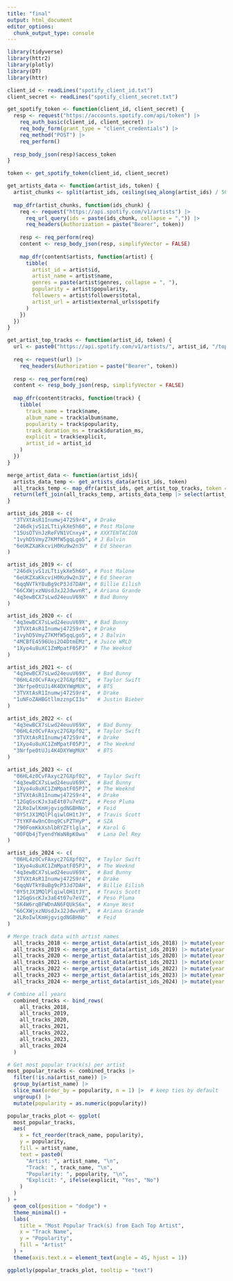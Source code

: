 ```yaml
---
title: "final"
output: html_document
editor_options: 
  chunk_output_type: console
---
```


```r
library(tidyverse)
library(httr2)
library(plotly)
library(DT)
library(httr)
```

```r
client_id <- readLines("spotify_client_id.txt")
client_secret <- readLines("spotify_client_secret.txt")

get_spotify_token <- function(client_id, client_secret) {
  resp <- request("https://accounts.spotify.com/api/token") |>
    req_auth_basic(client_id, client_secret) |>
    req_body_form(grant_type = "client_credentials") |>
    req_method("POST") |>
    req_perform()
  
  resp_body_json(resp)$access_token
}

token <- get_spotify_token(client_id, client_secret)
```

```r
get_artists_data <- function(artist_ids, token) {
  artist_chunks <- split(artist_ids, ceiling(seq_along(artist_ids) / 50))
  
  map_dfr(artist_chunks, function(ids_chunk) {
    req <- request("https://api.spotify.com/v1/artists") |>
      req_url_query(ids = paste(ids_chunk, collapse = ",")) |>
      req_headers(Authorization = paste("Bearer", token))
    
    resp <- req_perform(req)
    content <- resp_body_json(resp, simplifyVector = FALSE)
    
    map_dfr(content$artists, function(artist) {
      tibble(
        artist_id = artist$id,
        artist_name = artist$name,
        genres = paste(artist$genres, collapse = ", "),
        popularity = artist$popularity,
        followers = artist$followers$total,
        artist_url = artist$external_urls$spotify
      )
    })
  })
}

get_artist_top_tracks <- function(artist_id, token) {
  url <- paste0("https://api.spotify.com/v1/artists/", artist_id, "/top-tracks?market=US")
  
  req <- request(url) |>
    req_headers(Authorization = paste("Bearer", token))
  
  resp <- req_perform(req)
  content <- resp_body_json(resp, simplifyVector = FALSE)
  
  map_dfr(content$tracks, function(track) {
    tibble(
      track_name = track$name,
      album_name = track$album$name,
      popularity = track$popularity,
      track_duration_ms = track$duration_ms,
      explicit = track$explicit,
      artist_id = artist_id
    )
  })
}
```

```r
merge_artist_data <- function(artist_ids){
  artists_data_temp <- get_artists_data(artist_ids, token)
  all_tracks_temp <- map_dfr(artist_ids, get_artist_top_tracks, token = token)
  return(left_join(all_tracks_temp, artists_data_temp |> select(artist_id, artist_name), by = "artist_id"))
}
```


```r
artist_ids_2018 <- c(
  "3TVXtAsR1Inumwj472S9r4", # Drake
  "246dkjvS1zLTtiykXe5h60", # Post Malone
  "15UsOTVnJzReFVN1VCnxy4", # XXXTENTACION
  "1vyhD5VmyZ7KMfW5gqLgo5", # J Balvin
  "6eUKZXaKkcviH0Ku9w2n3V"  # Ed Sheeran
)

artist_ids_2019 <- c(
  "246dkjvS1zLTtiykXe5h60", # Post Malone
  "6eUKZXaKkcviH0Ku9w2n3V", # Ed Sheeran
  "6qqNVTkY8uBg9cP3Jd7DAH", # Billie Eilish
  "66CXWjxzNUsdJxJ2JdwvnR", # Ariana Grande
  "4q3ewBCX7sLwd24euuV69X"  # Bad Bunny
)

artist_ids_2020 <- c(
  "4q3ewBCX7sLwd24euuV69X", # Bad Bunny
  "3TVXtAsR1Inumwj472S9r4", # Drake
  "1vyhD5VmyZ7KMfW5gqLgo5", # J Balvin
  "4MCBfE4596Uoi2O4DtmEMz", # Juice WRLD
  "1Xyo4u8uXC1ZmMpatF05PJ"  # The Weeknd
)

artist_ids_2021 <- c(
  "4q3ewBCX7sLwd24euuV69X",  # Bad Bunny
  "06HL4z0CvFAxyc27GXpf02",  # Taylor Swift
  "3Nrfpe0tUJi4K4DXYWgMUX",  # BTS
  "3TVXtAsR1Inumwj472S9r4",  # Drake
  "1uNFoZAHBGtllmzznpCI3s"   # Justin Bieber
)

artist_ids_2022 <- c(
  "4q3ewBCX7sLwd24euuV69X",  # Bad Bunny
  "06HL4z0CvFAxyc27GXpf02",  # Taylor Swift
  "3TVXtAsR1Inumwj472S9r4",  # Drake
  "1Xyo4u8uXC1ZmMpatF05PJ",  # The Weeknd
  "3Nrfpe0tUJi4K4DXYWgMUX"   # BTS
)

artist_ids_2023 <- c(
  "06HL4z0CvFAxyc27GXpf02",  # Taylor Swift
  "4q3ewBCX7sLwd24euuV69X",  # Bad Bunny
  "1Xyo4u8uXC1ZmMpatF05PJ",  # The Weeknd
  "3TVXtAsR1Inumwj472S9r4",  # Drake
  "12GqGscKJx3aE4t07u7eVZ",  # Peso Pluma
  "2LRoIwlKmHjgvigdNGBHNo",  # Feid
  "0Y5tJX1MQlPlqiwlOH1tJY",  # Travis Scott
  "7tYKF4w9nC0nq9CsPZTHyP",  # SZA
  "790FomKkXshlbRYZFtlgla",  # Karol G
  "00FQb4jTyendYWaN8pK0wa"   # Lana Del Rey
)

artist_ids_2024 <- c(
  "06HL4z0CvFAxyc27GXpf02",  # Taylor Swift
  "1Xyo4u8uXC1ZmMpatF05PJ",  # The Weeknd
  "4q3ewBCX7sLwd24euuV69X",  # Bad Bunny
  "3TVXtAsR1Inumwj472S9r4",  # Drake
  "6qqNVTkY8uBg9cP3Jd7DAH",  # Billie Eilish
  "0Y5tJX1MQlPlqiwlOH1tJY",  # Travis Scott
  "12GqGscKJx3aE4t07u7eVZ",  # Peso Pluma
  "5K4W6rqBFWDnAN6FQUkS6x",  # Kanye West
  "66CXWjxzNUsdJxJ2JdwvnR",  # Ariana Grande
  "2LRoIwlKmHjgvigdNGBHNo"   # Feid
)

```

```r
# Merge track data with artist names
  all_tracks_2018 <- merge_artist_data(artist_ids_2018) |> mutate(year = 2018)
  all_tracks_2019 <- merge_artist_data(artist_ids_2019) |> mutate(year = 2019)
  all_tracks_2020 <- merge_artist_data(artist_ids_2020) |> mutate(year = 2020)
  all_tracks_2021 <- merge_artist_data(artist_ids_2021) |> mutate(year = 2021)
  all_tracks_2022 <- merge_artist_data(artist_ids_2022) |> mutate(year = 2022)
  all_tracks_2023 <- merge_artist_data(artist_ids_2023) |> mutate(year = 2023)
  all_tracks_2024 <- merge_artist_data(artist_ids_2024) |> mutate(year = 2024)

# Combine all years
  combined_tracks <- bind_rows(
    all_tracks_2018,
    all_tracks_2019,
    all_tracks_2020,
    all_tracks_2021,
    all_tracks_2022,
    all_tracks_2023,
    all_tracks_2024
  )
```

```r
# Get most popular track(s) per artist
most_popular_tracks <- combined_tracks |>
  filter(!is.na(artist_name)) |>
  group_by(artist_name) |>
  slice_max(order_by = popularity, n = 1) |>  # keep ties by default
  ungroup() |>
  mutate(popularity = as.numeric(popularity))

popular_tracks_plot <- ggplot(
  most_popular_tracks,
  aes(
    x = fct_reorder(track_name, popularity),
    y = popularity,
    fill = artist_name,
    text = paste0(
      "Artist: ", artist_name, "\n",
      "Track: ", track_name, "\n",
      "Popularity: ", popularity, "\n",
      "Explicit: ", ifelse(explicit, "Yes", "No")
    )
  )
) +
  geom_col(position = "dodge") +
  theme_minimal() +
  labs(
    title = "Most Popular Track(s) from Each Top Artist",
    x = "Track Name",
    y = "Popularity",
    fill = "Artist"
  ) +
  theme(axis.text.x = element_text(angle = 45, hjust = 1))

ggplotly(popular_tracks_plot, tooltip = "text")
```